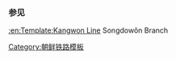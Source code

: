 {{鐵道路線
| 模板名稱 = 松涛园线
| 名稱 = [[松涛园线]]
| 代表色 = blue
| 背景顏色 = #ffffff
| 車站列表 = [[三路站|三路]] - [[松涛园站|松涛园]]
}}<noinclude>
===参见===
[[:en:Template:Kangwon Line]] Songdowŏn Branch
[[Category:朝鲜铁路模板]]
</noinclude>